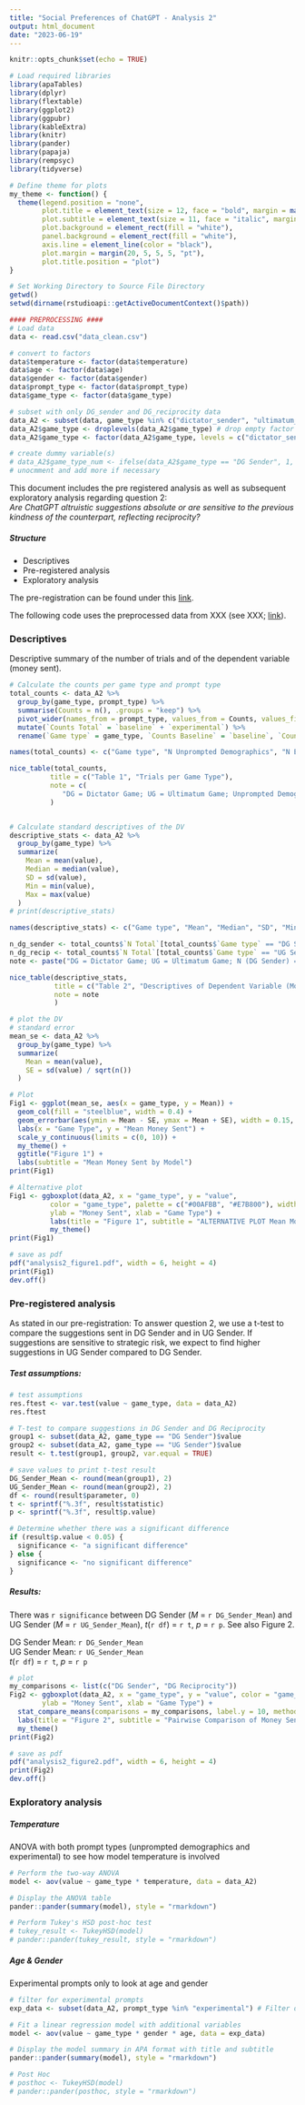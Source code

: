 ```yaml
---
title: "Social Preferences of ChatGPT - Analysis 2"
output: html_document
date: "2023-06-19" 
---
```


```r
knitr::opts_chunk$set(echo = TRUE)

# Load required libraries
library(apaTables)
library(dplyr)
library(flextable)
library(ggplot2)
library(ggpubr)
library(kableExtra)
library(knitr)
library(pander)
library(papaja)
library(rempsyc)
library(tidyverse)

# Define theme for plots
my_theme <- function() {
  theme(legend.position = "none",
        plot.title = element_text(size = 12, face = "bold", margin = margin(b = 15)),
        plot.subtitle = element_text(size = 11, face = "italic", margin = margin(b = 15)),
        plot.background = element_rect(fill = "white"),
        panel.background = element_rect(fill = "white"),
        axis.line = element_line(color = "black"),
        plot.margin = margin(20, 5, 5, 5, "pt"),
        plot.title.position = "plot")
}

# Set Working Directory to Source File Directory
getwd()
setwd(dirname(rstudioapi::getActiveDocumentContext()$path))

#### PREPROCESSING ####
# Load data
data <- read.csv("data_clean.csv")

# convert to factors
data$temperature <- factor(data$temperature)
data$age <- factor(data$age)
data$gender <- factor(data$gender)
data$prompt_type <- factor(data$prompt_type)
data$game_type <- factor(data$game_type)

# subset with only DG_sender and DG_reciprocity data
data_A2 <- subset(data, game_type %in% c("dictator_sender", "ultimatum_sender"))
data_A2$game_type <- droplevels(data_A2$game_type) # drop empty factor levels in subset_data
data_A2$game_type <- factor(data_A2$game_type, levels = c("dictator_sender", "ultimatum_sender"), labels = c("DG Sender", "UG Sender")) # rename levels for table

# create dummy variable(s)
# data_A2$game_type_num <- ifelse(data_A2$game_type == "DG Sender", 1, 0)
# unocmment and add more if necessary 

```

This document includes the pre registered analysis as well as subsequent exploratory analysis regarding question 2:  
*Are ChatGPT altruistic suggestions absolute or are sensitive to the previous kindness of the counterpart, reflecting reciprocity?*

##### Structure
* Descriptives
* Pre-registered analysis
* Exploratory analysis

The pre-registration can be found under this [link](https://aspredicted.org/see_one.php).

The following code uses the preprocessed data from XXX (see XXX; [link](XXX)).

### Descriptives

Descriptive summary of the number of trials and of the dependent variable (money sent).

```r

# Calculate the counts per game type and prompt type
total_counts <- data_A2 %>%
  group_by(game_type, prompt_type) %>%
  summarise(Counts = n(), .groups = "keep") %>%
  pivot_wider(names_from = prompt_type, values_from = Counts, values_fill = 0) %>%
  mutate(`Counts Total` = `baseline` + `experimental`) %>%
  rename(`Game type` = game_type, `Counts Baseline` = `baseline`, `Counts Experimental` = `experimental`)

names(total_counts) <- c("Game type", "N Unprompted Demographics", "N Experimental", "N Total")

nice_table(total_counts,
          title = c("Table 1", "Trials per Game Type"),
          note = c(
             "DG = Dictator Game; UG = Ultimatum Game; Unprompted Demographics: demographics were not manipulated, Experimental: demographics of the person receiving the suggestion were manipulated")
          )


# Calculate standard descriptives of the DV
descriptive_stats <- data_A2 %>%
  group_by(game_type) %>%
  summarize(
    Mean = mean(value),
    Median = median(value),
    SD = sd(value),
    Min = min(value),
    Max = max(value)
  )
# print(descriptive_stats)

names(descriptive_stats) <- c("Game type", "Mean", "Median", "SD", "Min", "Max")

n_dg_sender <- total_counts$`N Total`[total_counts$`Game type` == "DG Sender"]
n_dg_recip <- total_counts$`N Total`[total_counts$`Game type` == "UG Sender"]
note <- paste("DG = Dictator Game; UG = Ultimatum Game; N (DG Sender) =",n_dg_sender, "; N (UG Sender) =", n_dg_recip)

nice_table(descriptive_stats, 
           title = c("Table 2", "Descriptives of Dependent Variable (Money sent by model)"),
           note = note
           )

# plot the DV
# standard error
mean_se <- data_A2 %>%
  group_by(game_type) %>%
  summarize(
    Mean = mean(value),
    SE = sd(value) / sqrt(n())
  )

# Plot
Fig1 <- ggplot(mean_se, aes(x = game_type, y = Mean)) +
  geom_col(fill = "steelblue", width = 0.4) +
  geom_errorbar(aes(ymin = Mean - SE, ymax = Mean + SE), width = 0.15, color = "black") +
  labs(x = "Game Type", y = "Mean Money Sent") +
  scale_y_continuous(limits = c(0, 10)) +
  my_theme() +
  ggtitle("Figure 1") +
  labs(subtitle = "Mean Money Sent by Model")
print(Fig1)

# Alternative plot
Fig1 <- ggboxplot(data_A2, x = "game_type", y = "value", 
          color = "game_type", palette = c("#00AFBB", "#E7B800"), width = 0.5,
          ylab = "Money Sent", xlab = "Game Type") +
          labs(title = "Figure 1", subtitle = "ALTERNATIVE PLOT Mean Money Sent by Model") +
          my_theme() 
print(Fig1)

# save as pdf
pdf("analysis2_figure1.pdf", width = 6, height = 4)
print(Fig1)
dev.off()

```




### Pre-registered analysis

As stated in our pre-registration: 
To answer question 2, we use a t-test to compare the suggestions sent in DG Sender and in UG Sender. If suggestions are sensitive to strategic risk, we expect to find higher suggestions in UG Sender compared to DG Sender.

##### Test assumptions:
```r

# test assumptions
res.ftest <- var.test(value ~ game_type, data = data_A2)
res.ftest

# T-test to compare suggestions in DG Sender and DG Reciprocity
group1 <- subset(data_A2, game_type == "DG Sender")$value
group2 <- subset(data_A2, game_type == "UG Sender")$value
result <- t.test(group1, group2, var.equal = TRUE)

# save values to print t-test result
DG_Sender_Mean <- round(mean(group1), 2)
UG_Sender_Mean <- round(mean(group2), 2)
df <- round(result$parameter, 0)
t <- sprintf("%.3f", result$statistic)
p <- sprintf("%.3f", result$p.value)

# Determine whether there was a significant difference
if (result$p.value < 0.05) {
  significance <- "a significant difference"
} else {
  significance <- "no significant difference"
}

```

##### Results:  

There was `r significance` between DG Sender (*M* = `r DG_Sender_Mean`) and UG Sender (*M* = `r UG_Sender_Mean`), *t*(`r df`) = `r t`, *p* = `r p`. See also Figure 2.


DG Sender Mean: `r DG_Sender_Mean`  
UG Sender Mean: `r UG_Sender_Mean`  
*t*(`r df`) = `r t`, *p* = `r p`


```r

# plot
my_comparisons <- list(c("DG Sender", "DG Reciprocity"))
Fig2 <- ggboxplot(data_A2, x = "game_type", y = "value", color = "game_type", width = 0.5, palette = "jco",
        ylab = "Money Sent", xlab = "Game Type") +
  stat_compare_means(comparisons = my_comparisons, label.y = 10, method = "t.test")  +
  labs(title = "Figure 2", subtitle = "Pairwise Comparison of Money Sent DG Sender vs. DG Reciprocity") +
  my_theme()
print(Fig2)

# save as pdf
pdf("analysis2_figure2.pdf", width = 6, height = 4)
print(Fig2)
dev.off()

```

### Exploratory analysis

##### Temperature
ANOVA with both prompt types (unprompted demographics and experimental) to see how model temperature is involved
```r

# Perform the two-way ANOVA
model <- aov(value ~ game_type * temperature, data = data_A2)

# Display the ANOVA table
pander::pander(summary(model), style = "rmarkdown")

# Perform Tukey's HSD post-hoc test
# tukey_result <- TukeyHSD(model)
# pander::pander(tukey_result, style = "rmarkdown")
```

##### Age & Gender
Experimental prompts only to look at age and gender
```r
# filter for experimental prompts
exp_data <- subset(data_A2, prompt_type %in% "experimental") # Filter data for game types with

# Fit a linear regression model with additional variables
model <- aov(value ~ game_type * gender * age, data = exp_data)

# Display the model summary in APA format with title and subtitle
pander::pander(summary(model), style = "rmarkdown")

# Post Hoc
# posthoc <- TukeyHSD(model)
# pander::pander(posthoc, style = "rmarkdown")

```